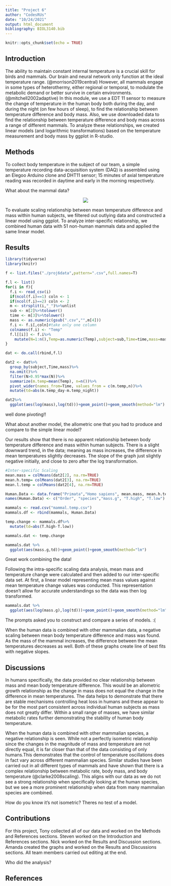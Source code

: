 ```yaml
---
title: "Project 6"
author: "CodesRUs"
date: "10/24/2021"
output: html_document
bibliography: BIOL3140.bib
---
```


```r
knitr::opts_chunk$set(echo = TRUE)
```

## Introduction
The ability to maintain constant internal temperature is a crucial skill for birds and mammals. Our brain and neural network only function at the ideal temperature range. (@morrison2019central) However, all mammals engage in some types of heterothermy, either regional or temporal, to modulate the metabolic demand or better survive in certain environments.(@mitchell2002adaptive) In this module, we use a EDT 11 sensor to measure the change of temperature in the human body both during the day, and during the night (on few hours of sleep), to find the relationship between temperature difference and body mass. Also, we use downloaded data to find the relationship between temperature difference and body mass across a range of different mammals. To analyze these relationships, we created linear models (and logarithmic transformations) based on the temperature measurement and body mass by ggplot in R-studio. 

## Methods
To collect body temperature in the subject of our team, a simple temperature recording data-acquisition system (DAQ) is assembled using an Elegoo Arduino clone and DHT11 sensor; 15 minutes of axial temperature reading was recorded in daytime and early in the morning respectively. 

<div class="comment">
What about the mammal data?
</div>

<center>
![](humantempflux.png)  
</center>

To evaluate scaling relationship between mean temperature difference and mass within human subjects, we filtered out outlying data and constructed a linear model using ggplot. To analyze inter-specific relationship, we combined human data with 51 non-human mammals data and applied the same linear model.

## Results
```r
library(tidyverse)
library(knitr)
```

```r
f <- list.files("./proj6data",pattern=".csv",full.names=T)

f.l <- list()
for(i in f){
  f.i <- read_csv(i)
  if(ncol(f.i)==1) coln <- 1
  if(ncol(f.i)==2) coln <- 2
  m <- strsplit(i,"_")%>%unlist
  sub <- m[2]%>%tolower()
  time <- m[3]%>%tolower()
  mass <- as.numeric(gsub(".csv","",m[4]))
  f.i <- f.i[,coln]#take only one column
  colnames(f.i) <- "Temp"
  f.l[[i]] <- f.i%>%
    mutate(N=1:n(),Temp=as.numeric(Temp),subject=sub,Time=time,mass=mass)
}

dat <- do.call(rbind,f.l)
```


```r

dat2 <- dat%>%
  group_by(subject,Time,mass)%>%
  na.omit()%>%
  filter(N>0.95*max(N))%>%
  summarize(m.temp=mean(Temp), n=n())%>%
  pivot_wider(names_from=Time, values_from = c(m.temp,n))%>%
  mutate(td=abs(m.temp_day-m.temp_night))

dat2%>%
  ggplot(aes(log(mass),log(td)))+geom_point()+geom_smooth(method="lm")
```

<div class="comment">
well done pivoting!!

What about another model, the allometric one that you had to produce and compare to the simple linear model?
</div>

Our results show that there is no apparent relationship between body temperature difference and mass within human subjects.  There is a slight downward trend, in the data; meaning as mass increases, the difference in mean temperatures slightly decreases. The slope of the graph just slightly negative initially, and close to zero after the log transformation. 

```r
#Inter-specific Scaling
mean.mass = colMeans(dat2[2], na.rm=TRUE)
mean.h.temp= colMeans(dat2[3], na.rm=TRUE)
mean.l.temp = colMeans(dat2[4], na.rm=TRUE)

Human.Data <- data.frame("Primata","Homo sapiens", mean.mass, mean.h.temp, mean.l.temp)
names(Human.Data) <- c("Order", "species","mass.g", "T.high", "T.low")

mammals <- read.csv("mammal.temp.csv")
mammals.df <- rbind(mammals, Human.Data)

temp.change <- mammals.df%>%
  mutate(td=abs(T.high-T.low))

mammals.dat <- temp.change

mammals.dat %>%
  ggplot(aes(mass.g,td))+geom_point()+geom_smooth(method="lm")
```

<div class="comment">
Great work combining the data!
</div>

Following the intra-specific scaling data analysis, mean mass and temperature change were calculated and then added to our inter-specific data set. At first, a linear model representing mean mass values against mean temperature change values was conducted. This representation doesn't allow for accurate understandings so the data was then log transformed.

```r

mammals.dat %>%
  ggplot(aes(log(mass.g),log(td)))+geom_point()+geom_smooth(method="lm")

```

<div class="comment">
The prompts asked you to construct and compare a series of models. :(
</div>

When the human data is combined with other mammalian data, a negative scaling between mean body temperature difference and mass was found. As the mass of the mammal increases, the difference between the mean temperatures decreases as well. Both of these graphs create line of best fits with negative slopes. 


## Discussions

In humans specifically, the data provided no clear relationship between mass and mean body temperature difference. This would be an allometric growth relationship as the change in mass does not equal the change in the difference in mean temperatures. The data helps to demonstrate that there are stable mechanisms controlling heat loss in humans and these appear to be for the most part consistent across individual human subjects as mass does not greatly differ. Within a small range of masses, we have similar metabolic rates further demonstrating the stability of human body temperature.


When the human data is combined with other mammalian species, a negative relationship is seen. While not a perfectly isometric relationship since the changes in the magnitude of mass and temperature are not directly equal, it is far closer than that of the data consisting of only humans.This demonstrates that the control of temperature oscillations does in fact vary across different mammalian species. Similar studies have been carried out in all different types of mammals and have shown that there is a complex relationship between metabolic rate, body mass, and body temperature (@clarke2008scaling). This aligns with our data as we do not see a strong relationship when specifically looking at the human species, but we see a more prominent relationship when data from many mammalian species are combined. 

<div class="comment">
How do you know it's not isometric? Theres no test of a model.
</div>

## Contributions
For this project, Tony collected all of our data and worked on the Methods and References sections. Steven worked on the Introduction and References sections. Nick worked on the Results and Discussion sections. Amanda created the graphs and worked on the Results and Discussions sections. All team members carried out editing at the end.

<div class="comment">
Who did the analysis?
</div>
## References
